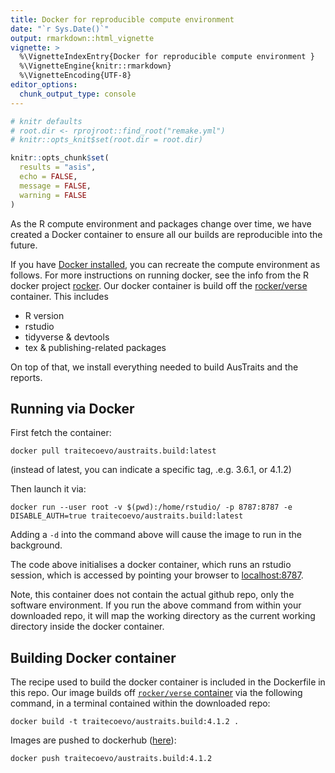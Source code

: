 ```yaml
---
title: Docker for reproducible compute environment 
date: "`r Sys.Date()`"
output: rmarkdown::html_vignette
vignette: >
  %\VignetteIndexEntry{Docker for reproducible compute environment }
  %\VignetteEngine{knitr::rmarkdown}
  %\VignetteEncoding{UTF-8}
editor_options:
  chunk_output_type: console
---
```


<!-- TipsTricks.md is generated from TipsTricks.Rmd Please edit that file -->

```r
# knitr defaults
# root.dir <- rprojroot::find_root("remake.yml")
# knitr::opts_knit$set(root.dir = root.dir)

knitr::opts_chunk$set(
  results = "asis",
  echo = FALSE,
  message = FALSE,
  warning = FALSE
)
```


As the R compute environment and packages change over time, we have created a Docker container to ensure all our builds are reproducible into the future. 

If you have [Docker installed](https://hub.docker.com), you can recreate the compute environment as follows. For more instructions on running docker, see the info from the R docker project [rocker](https://hub.docker.com/r/rocker/rstudio). Our docker container is build off the [rocker/verse](https://hub.docker.com/r/rocker/verse) container. This includes

- R version
- rstudio
- tidyverse & devtools
- tex & publishing-related packages

On top of that, we install everything needed to build AusTraits and the reports. 

## Running via Docker

First fetch the container:

```
docker pull traitecoevo/austraits.build:latest
```

(instead of latest, you can indicate a specific tag, .e.g. 3.6.1, or 4.1.2)

Then launch it via:

```
docker run --user root -v $(pwd):/home/rstudio/ -p 8787:8787 -e DISABLE_AUTH=true traitecoevo/austraits.build:latest
```

Adding a `-d` into the command above will cause the image to run in the background. 

The code above initialises a docker container, which runs an rstudio session, which is accessed by pointing your browser to [localhost:8787](http://localhost:8787). 

Note, this container does not contain the actual github repo, only the software environment. If you run the above command from within your downloaded repo, it will map the working directory as the current working directory inside the docker container.

## Building Docker container

The recipe used to build the docker container is included in the Dockerfile in this repo. Our image builds off [`rocker/verse` container](https://hub.docker.com/r/rocker/verse) via the following command, in a terminal contained within the downloaded repo:

```
docker build -t traitecoevo/austraits.build:4.1.2 .
```

Images are pushed to dockerhub ([here](https://cloud.docker.com/u/traitecoevo/repository/docker/traitecoevo/austraits.build)):

```
docker push traitecoevo/austraits.build:4.1.2
```
